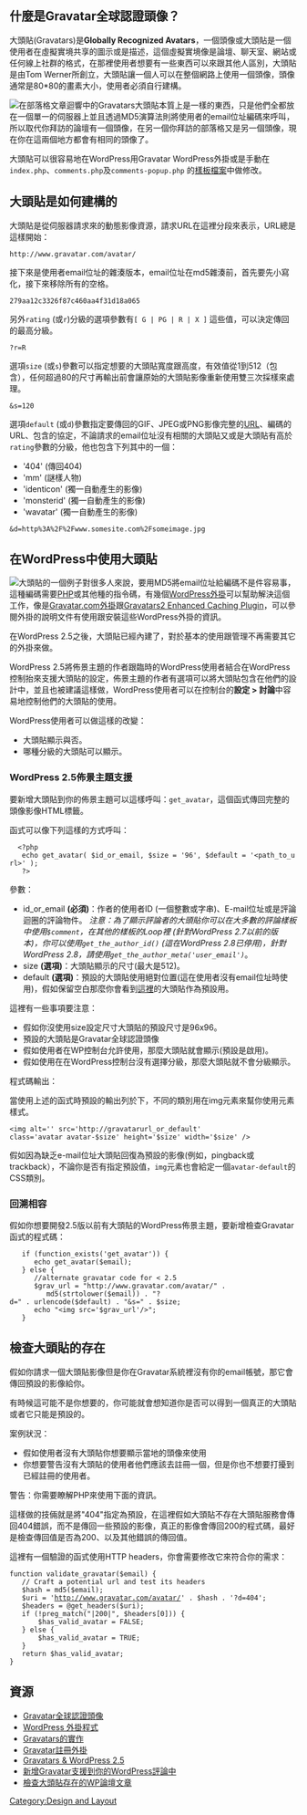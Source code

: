 {{Languages|
{{en|Using Gravatars}}
{{ja|Gravatar の使い方}}
{{zh-tw|使用Gravatar}}
}}

==什麼是Gravatar全球認證頭像？==

大頭貼(Gravatars)是'''Globally Recognized Avatars'''，一個頭像或大頭貼是一個使用者在虛擬實境共享的圖示或是描述，這個虛擬實境像是論壇、聊天室、網站或任何線上社群的格式，在那裡使用者想要有一些東西可以來跟其他人區別，大頭貼是由Tom Werner所創立，大頭貼讓一個人可以在整個網路上使用一個頭像，頭像通常是80*80的畫素大小，使用者必須自行建構。  

[[Image:gravatars-in-comments.png|frame|right|在部落格文章迴響中的Gravatars]]大頭貼本質上是一樣的東西，只是他們全都放在一個單一的伺服器上並且透過MD5演算法則將使用者的email位址編碼來呼叫，所以取代你拜訪的論壇有一個頭像，在另一個你拜訪的部落格又是另一個頭像，現在你在這兩個地方都會有相同的頭像了。

大頭貼可以很容易地在WordPress用Gravatar WordPress外掛或是手動在<tt>index.php</tt>、<tt>comments.php</tt>及<tt>comments-popup.php</tt> 的[[Templates|樣板檔案]]中做修改。

==大頭貼是如何建構的==
大頭貼是從伺服器請求來的動態影像資源，請求URL在這裡分段來表示，URL總是這樣開始：

 <nowiki>http://www.gravatar.com/avatar/</nowiki>

接下來是使用者email位址的雜湊版本，email位址在md5雜湊前，首先要先小寫化，接下來移除所有的空格。

 279aa12c3326f87c460aa4f31d18a065

另外<tt>rating</tt> (或<tt>r</tt>)分級的選項參數有<tt>[ G | PG | R | X ]</tt> 這些值，可以決定傳回的最高分級。

 ?r=R

選項<tt>size</tt> (或<tt>s</tt>)參數可以指定想要的大頭貼寬度跟高度，有效值從1到512（包含），任何超過80的尺寸再輸出前會讓原始的大頭貼影像重新使用雙三次採樣來處理。

 &s=120

選項<tt>default</tt> (或<tt>d</tt>)參數指定要傳回的GIF、JPEG或PNG影像完整的[[Glossary#URL|URL]]、編碼的URL、包含的協定，不論請求的email位址沒有相關的大頭貼又或是大頭貼有高於<tt>rating</tt>參數的分級，他也包含下列其中的一個：

* '404' (傳回404)
* 'mm' (謎樣人物)
* 'identicon' (獨一自動產生的影像)
* 'monsterid' (獨一自動產生的影像)
* 'wavatar' (獨一自動產生的影像)

 &d=http%3A%2F%2Fwww.somesite.com%2Fsomeimage.jpg

== 在WordPress中使用大頭貼 ==
[[Image:gravatarCWE.gif|frame|right|大頭貼的一個例子]]對很多人來說，要用MD5將email位址給編碼不是件容易事，這種編碼需要[http://www.php.net/ PHP]或其他種的指令碼，有幾個[[Plugins|WordPress外掛]]可以幫助解決這個工作，像是[http://www.gravatar.com/implement.php#section_2_2 Gravatar.com外掛]跟[http://zenpax.com/gravatars2/ Gravatars2 Enhanced Caching Plugin]，可以參閱外掛的說明文件有使用跟安裝這些WordPress外掛的資訊。

在WordPress 2.5之後，大頭貼已經內建了，對於基本的使用跟管理不再需要其它的外掛來做。

WordPress 2.5將佈景主題的作者跟臨時的WordPress使用者結合在WordPress控制抬來支援大頭貼的設定，佈景主題的作者有選項可以將大頭貼包含在他們的設計中，並且也被建議這樣做，WordPress使用者可以在控制台的'''設定 > 討論'''中容易地控制他們的大頭貼的使用。

WordPress使用者可以做這樣的改變：
* 大頭貼顯示與否。
* 哪種分級的大頭貼可以顯示。

=== WordPress 2.5佈景主題支援 ===
要新增大頭貼到你的佈景主題可以這樣呼叫：<code>get_avatar</code>，這個函式傳回完整的頭像影像HTML標籤。

函式可以像下列這樣的方式呼叫：
   <nowiki><?php 
   echo get_avatar( $id_or_email, $size = '96', $default = '<path_to_url>' ); 
   ?></nowiki>

參數：
* id_or_email '''(必須)'''：作者的使用者ID (一個整數或字串)、E-mail位址或是評論迴圈的評論物件。 ''注意：為了顯示評論者的大頭貼你可以在大多數的評論樣板中使用<code>$comment</code>，在其他的樣板的Loop裡 (針對WordPress 2.7以前的版本)，你可以使用<code>get_the_author_id()</code> (這在WordPress 2.8已停用)，針對WordPress 2.8，請使用<code>get_the_author_meta('user_email')</code>''。
* size '''(選項)'''：大頭貼顯示的尺寸(最大是512)。
* default '''(選項)'''：預設的大頭貼使用絕對位置(這在使用者沒有email位址時使用)，假如保留空白那麼你會看到[http://www.gravatar.com/avatar/ad516503a11cd5ca435acc9bb6523536 這裡]的大頭貼作為預設用。

這裡有一些事項要注意：
* 假如你沒使用size設定尺寸大頭貼的預設尺寸是96x96。
* 預設的大頭貼是Gravatar全球認證頭像
* 假如使用者在WP控制台允許使用，那麼大頭貼就會顯示(預設是啟用)。
* 假如使用在在WordPress控制台沒有選擇分級，那麼大頭貼就不會分級顯示。

程式碼輸出：

當使用上述的函式時預設的輸出列於下，不同的類別用在img元素來幫你使用元素樣式。

<pre>
<img alt='' src='http://gravatarurl_or_default'
class='avatar avatar-$size' height='$size' width='$size' />
</pre>

假如因為缺乏e-mail位址大頭貼回復為預設的影像(例如，pingback或trackback），不論你是否有指定預設值，<code>img</code>元素也會給定一個<code>avatar-default</code>的CSS類別。

=== 回溯相容 ===

假如你想要開發2.5版以前有大頭貼的WordPress佈景主題，要新增檢查Gravatar函式的程式碼： 

    <nowiki>if (function_exists('get_avatar')) {
      echo get_avatar($email);
   } else {
      //alternate gravatar code for < 2.5
      $grav_url = "http://www.gravatar.com/avatar/" . 
         md5(strtolower($email)) . "?d=" . urlencode($default) . "&s=" . $size;
      echo "<img src='$grav_url'/>";
   }</nowiki>

==檢查大頭貼的存在==
假如你請求一個大頭貼影像但是你在Gravatar系統裡沒有你的email帳號，那它會傳回預設的影像給你。 

有時候這可能不是你想要的，你可能就會想知道你是否可以得到一個真正的大頭貼或者它只能是預設的。

案例狀況：
* 假如使用者沒有大頭貼你想要顯示當地的頭像來使用
* 你想要警告沒有大頭貼的使用者他們應該去註冊一個，但是你也不想要打擾到已經註冊的使用者。

警告：你需要瞭解PHP來使用下面的資訊。

這樣做的技倆就是將"404"指定為預設，在這裡假如大頭貼不存在大頭貼服務會傳回404錯誤，而不是傳回一些預設的影像，真正的影像會傳回200的程式碼，最好是檢查傳回值是否為200、以及其他錯誤的傳回值。

這裡有一個驗證的函式使用HTTP headers，你會需要修改它來符合你的需求：

 function validate_gravatar($email) {
 	// Craft a potential url and test its headers
 	$hash = md5($email);
 	$uri = 'http://www.gravatar.com/avatar/' . $hash . '?d=404';
 	$headers = @get_headers($uri);
 	if (!preg_match("|200|", $headers[0])) {
 		$has_valid_avatar = FALSE;
 	} else {
 		$has_valid_avatar = TRUE;
 	}
 	return $has_valid_avatar;
 }

==資源==

* [http://www.gravatar.com/ Gravatar全球認證頭像]
* [[zh-tw:外掛程式|WordPress 外掛程式]]
* [http://www.gravatar.com/implement.php Gravatars的實作]
* [http://txfx.net/code/wordpress/gravatar-signup/ Gravatar註冊外掛]
* [http://weblogtoolscollection.com/archives/2008/03/03/gravatars-and-wordpress-25/ Gravatars & WordPress 2.5]
* [http://www.themelab.com/2008/05/09/add-gravatar-support-to-your-wordpress-comments/ 新增Gravatar支援到你的WordPress評論中]
* [http://wordpress.org/support/topic/190660?replies=13 檢查大頭貼存在的WP論壇文章]

[[Category:Design and Layout]]